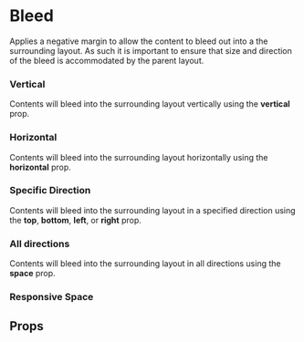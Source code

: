 
<Meta title="Components/Bleed" component={Bleed} />

# Bleed

Applies a negative margin to allow the content to bleed out into a the surrounding layout. As such it is important to ensure that size and direction of the bleed is accommodated by the parent layout.

<Canvas withSource="open">
  <Story name="Base">
    <Box px="8">
      <Stack space="4">
        <Placeholder height={40} />
        <Bleed horizontal={8}>
          <Placeholder height={40} />
        </Bleed>
        <Placeholder height={40} />
      </Stack>
    </Box>
  </Story>
</Canvas>

### Vertical

Contents will bleed into the surrounding layout vertically using the <b>vertical</b> prop.

<Canvas>
  <Story name="Vertical">
    <Box
      padding="8"
      css={{
        bg: '#99ccff',
      }}
    >
      <Bleed vertical="8">
        <Placeholder height={100} />
      </Bleed>
    </Box>
  </Story>
</Canvas>

### Horizontal

Contents will bleed into the surrounding layout horizontally using the <b>horizontal</b> prop.

<Canvas>
  <Story name="Horizontal">
    <Box
      padding="8"
      css={{
        bg: '#99ccff',
      }}
    >
      <Bleed horizontal="8">
        <Placeholder height={100} />
      </Bleed>
    </Box>
  </Story>
</Canvas>

### Specific Direction

Contents will bleed into the surrounding layout in a specified direction using the <b>top</b>, <b>bottom</b>, <b>left</b>, or <b>right</b> prop.

<Canvas>
  <Story name="Specific Direction">
    <Tiles columns={2} space="4">
      <Box
        padding="4"
        css={{
          bg: '#99ccff',
        }}
      >
        <Bleed top="4">
          <Placeholder height={80} label="top" />
        </Bleed>
      </Box>
      <Box
        padding="4"
        css={{
          bg: '#99ccff',
        }}
      >
        <Bleed bottom="4">
          <Placeholder height={80} label="bottom" />
        </Bleed>
      </Box>
      <Box
        padding="4"
        css={{
          bg: '#99ccff',
        }}
      >
        <Bleed left="4">
          <Placeholder height={80} label="left" />
        </Bleed>
      </Box>
      <Box
        padding="4"
        css={{
          bg: '#99ccff',
        }}
      >
        <Bleed right="4">
          <Placeholder height={80} label="right" />
        </Bleed>
      </Box>
    </Tiles>
  </Story>
</Canvas>

### All directions

Contents will bleed into the surrounding layout in all directions using the <b>space</b> prop.

<Canvas>
  <Story name="All Directions">
    <Box
      padding="8"
      css={{
        bg: '#99ccff',
      }}
    >
      <Bleed space={8}>
        <Placeholder height={100} />
      </Bleed>
    </Box>
  </Story>
</Canvas>

### Responsive Space

<Canvas>
  <Story name="Responsive">
    <Box
      padding={{
        '@initial': '2',
        '@bp1': '4',
        '@bp2': '8',
        '@bp3': '16',
      }}
      css={{
        bg: '#99ccff',
      }}
    >
      <Bleed
        space={{
          '@initial': '2',
          '@bp1': '4',
          '@bp2': '8',
          '@bp3': '16',
        }}
      >
        <Placeholder height={200} />
      </Bleed>
    </Box>
  </Story>
</Canvas>

## Props

<ArgsTable of={Bleed} />

